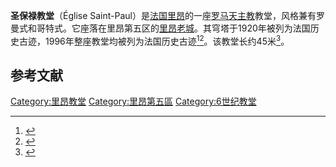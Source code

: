 {{Infobox religious building
|building_name=圣保禄教堂 (里昂)
|image=Lyon st Paul 071.JPG
|location=[[法国|法国]][[里昂|里昂]]
|geo={{coord|45.7669271|N|4.8269479|E|}}
|religious_affiliation=[[罗马天主教|罗马天主教]]
|district=里昂第五区
|leadership=[[天主教里昂总教区|天主教里昂总教区]]
|architecture_type=[[教堂|教堂]]
|architecture_style=罗曼式、哥特式
}}
'''圣保禄教堂'''（Église Saint-Paul）是[[法国|法国]][[里昂|里昂]]的一座[[罗马天主教|罗马天主教]]教堂，风格兼有罗曼式和哥特式。它座落在里昂第五区的[[里昂老城|里昂老城]]。其穹塔于1920年被列为法国历史古迹，1996年整座教堂均被列为法国历史古迹<ref>{{cite web |title=Monuments Historiques et Immeubles protégés sur Lyon |url=http://www.annuaire-mairie.fr/monument-historique-lyon.html |publisher=Annuaire Mairie |language=fr |accessdate=19 May 2010 |archive-date=2020-11-14 |archive-url=https://web.archive.org/web/20201114225845/https://www.annuaire-mairie.fr/monument-historique-lyon.html |dead-url=no }}</ref><ref>{{cite web |title=Monuments historiques — Église Saint-Paul |url=http://www.culture.gouv.fr/public/mistral/merimee_fr?ACTION=CHERCHER&FIELD_1=REF&VALUE_1=PA00117802 |publisher=Mérimée |language=fr |accessdate=20 September 2010 |archive-date=2019-05-07 |archive-url=https://web.archive.org/web/20190507230445/http://www2.culture.gouv.fr/public/mistral/merimee_fr%3FACTION%3DCHERCHER%26FIELD_1%3DREF%26VALUE_1%3DPA00117802 |dead-url=no }}</ref>。该教堂长约45米<ref name="Gambier">{{cite book |title=Vieux-Lyon, un patrimoine vivant |first=Gérald |last=Gambier |publisher=La Taillanderie |place=Châtillon-sur-Chalaronne |year=2003 |language=fr |isbn=2-87629-138-X |pages=58–62}}</ref>。

==参考文献==
{{reflist}}

[[Category:里昂教堂|Category:里昂教堂]]
[[Category:里昂第五區|Category:里昂第五區]]
[[Category:6世纪教堂|Category:6世纪教堂]]
{{church-stub}}